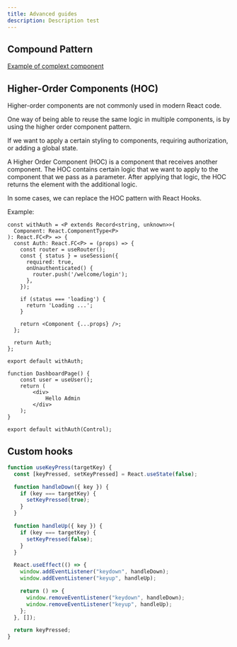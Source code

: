 ```yaml
---
title: Advanced guides
description: Description test
---
```


## Compound Pattern


<a href="/docs/react/context-hooks#example-complext-component">Example of complext component</a>

## Higher-Order Components (HOC)

<Callout type="danger">Higher-order components are not commonly used in modern React code.</Callout>

One way of being able to reuse the same logic in multiple components, is by using the higher order component pattern.

If we want to apply a certain styling to components, requiring authorization, or adding a global state.

A Higher Order Component (HOC) is a component that receives another component. The HOC contains certain logic that we want to apply to the component that we pass as a parameter. After applying that logic, the HOC returns the element with the additional logic.

In some cases, we can replace the HOC pattern with React Hooks.

Example:

```tsx title="withAuth.tsx"
const withAuth = <P extends Record<string, unknown>>(
  Component: React.ComponentType<P>
): React.FC<P> => {
  const Auth: React.FC<P> = (props) => {
    const router = useRouter();
    const { status } = useSession({
      required: true,
      onUnauthenticated() {
        router.push('/welcome/login');
      },
    });

    if (status === 'loading') {
      return 'Loading ...';
    }

    return <Component {...props} />;
  };

  return Auth;
};

export default withAuth;
```

```tsx title="dashboard.tsx"
function DashboardPage() {
    const user = useUser();
    return (
        <div>
            Hello Admin
        </div>
    );
}

export default withAuth(Control);

```

## Custom hooks 

```jsx
function useKeyPress(targetKey) {
  const [keyPressed, setKeyPressed] = React.useState(false);

  function handleDown({ key }) {
    if (key === targetKey) {
      setKeyPressed(true);
    }
  }

  function handleUp({ key }) {
    if (key === targetKey) {
      setKeyPressed(false);
    }
  }

  React.useEffect(() => {
    window.addEventListener("keydown", handleDown);
    window.addEventListener("keyup", handleUp);

    return () => {
      window.removeEventListener("keydown", handleDown);
      window.removeEventListener("keyup", handleUp);
    };
  }, []);

  return keyPressed;
}
```